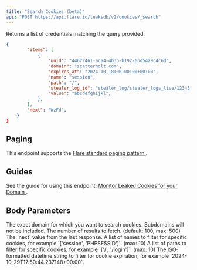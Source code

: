 ```yaml
---
title: "Search Cookies (beta)"
api: "POST https://api.flare.io/leaksdb/v2/cookies/_search"
---
```



<GatedAccessFeature />

Returns a list of credentials matching the query provided.

<ResponseExample>

```json Response Example
{
        "items": [
            {
                "uuid": "44672461-aca4-4b3b-b192-6bd5429c4c6d",
                "domain": "scatterholt.com",
                "expires_at": "2024-10-18T00:00:00+00:00",
                "name": "session",
                "path": "/",
                "stealer_log_id": "stealer_log/stealer_logs_live/12345",
                "value": "abcdefghijkl",
            },
        ],
        "next": "WzFd",
    }
}
```

</ResponseExample>

## Paging

This endpoint supports the 
[Flare standard paging pattern <Icon icon="book" size={16} />](/concepts/paging).

## Guides

See the guide for using this endpoint:
[Monitor Leaked Cookies for your Domain <Icon icon="book" size={16} />](/guides/cookie-monitoring).

## Body Parameters

<ParamField body="domain" type="string">
  The exact domain for which you want to search cookies. Subdomains will not be included.
</ParamField>

<ParamField body="size" type="number">
  The number of results to fetch. (default: 100, max: 500)
</ParamField>

<ParamField body="from" type="string">
  The `next` value from the last response.
</ParamField>

<ParamField body="names" type="string[]">
  A list of names to filter for specific cookies, for example `['session', 'PHPSESSID']`. (max: 10)
</ParamField>

<ParamField body="paths" type="string[]">
  A list of paths to filter for specific cookies, for example `['/', '/login']`. (max: 10)
</ParamField>

<ParamField body="expires_after" type="string">
  The ISO-formatted datetime string to filter for cookie expiration, for example `2024-10-29T17:50:44.237148+00:00`.
</ParamField>
